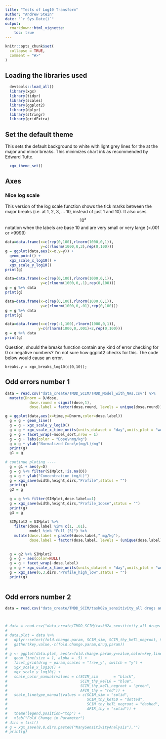 ```yaml
---
title: "Tests of Log10 Transform"
author: "Andrew Stein"
date: "`r Sys.Date()`"
output: 
  rmarkdown::html_vignette:
    toc: true
---
```


```r
knitr::opts_chunk$set(
  collapse = TRUE,
  comment = "#>"
)
```
## Loading the libraries used
```r
  devtools::load_all()
  library(xgx)
  library(tidyr)
  library(scales)
  library(ggplot2)
  library(dplyr)
  library(stringr)
  library(gridExtra)
```

## Set the default theme
This sets the default background to white with light grey lines for the at the major and minor breaks.  This minimizes chart ink as recommended by Edward Tufte.
```r
  xgx_theme_set()
```

## Axes

### Nice log scale
This version of the log scale function shows the tick marks between the major breaks (i.e. at 1, 2, 3, ... 10, instead of just 1 and 10).  It also uses $$10^x$$ notation when the labels are base 10 and are very small or very large (<.001 or >9999)

```r
data=data.frame(x=c(rep(0,100),rlnorm(1000,0,1)),
                y=c(rlnorm(1000,0,3),rep(0,100)))
g = ggplot(data,aes(x=x,y=y)) + 
  geom_point() + 
  xgx_scale_x_log10() + 
  xgx_scale_y_log10()
print(g)

data=data.frame(x=c(rep(0,100),rlnorm(1000,0,1)),
                y=c(rlnorm(1000,0,.1),rep(0,100)))
g = g %+% data
print(g)

data=data.frame(x=c(rep(0,100),rlnorm(1000,0,1)),
                y=c(rlnorm(1000,0,.01),rep(0,100)))
g = g %+% data
print(g)

data=data.frame(x=c(rep(-1,100),rlnorm(1000,0,1)),
               y=c(rlnorm(1000,0,.001)+2,rep(0,100)))
g = g %+% data
print(g)
```

Question, should the breaks function contain any kind of error checking for 0 or negative numbers?  I'm not sure how ggplot2 checks for this.  The code below would cause an error.
```
breaks.y = xgx_breaks_log10(c(0,10));
```

## Odd errors number 1
```r
data = read.csv("data_create/TMDD_SCIM/TMDD_Model_with_NAs.csv") %>%
  mutate(Dnorm = D/dose,
           dose.round = signif(dose,1),
           dose.label = factor(dose.round, levels = unique(dose.round)))

g = ggplot(data,aes(x=time,y=Dnorm,color=dose.label))
  g = g + geom_line()
  g = g + xgx_scale_y_log10()
  g = g + xgx_scale_x_time_units(units_dataset = "day",units_plot = "week",limits = c(0,7*16))
  g = g + facet_wrap(~model_sort,nrow = 1)
  g = g + labs(color = "Dose\nmg/kg")
  g = g + ylab("Normalized Conc\n(mg/L)/mg")
  print(g)
  g1 = g
  
# continue ploting ----
  g = g1 + aes(y=D)
  g = g %+% filter(SIMplot,!is.na(D))
  g = g + ylab("Concentration (mg/L)")
  g = xgx_save(width,height,dirs,"Profile",status = "")
  print(g)
  g2 = g
  
  g = g %+% filter(SIMplot,dose.label==1)
  g = xgx_save(width,height,dirs,"Profile_1dose",status = "")
  print(g)
  g3 = g
  
  SIMplot2 = SIMplot %>%
    filter(dose.label %in% c(1, .01),
           model %in% "Full (5)") %>%
    mutate(dose.label = paste0(dose.label," mg/kg"),
           dose.label = factor(dose.label, levels = (unique(dose.label))))
    
  
  g = g2 %+% SIMplot2
  g = g + aes(color=NULL)
  g = g + facet_wrap(~dose.label)
  g = g + xgx_scale_x_time_units(units_dataset = "day",units_plot = "week",limits = c(0,8*7))
  g = xgx_save(6,3,dirs,"Profile_high_low",status = "")
  print(g)
  

```

## Odd errors number 2
```r
data = read.csv("data_create/TMDD_SCIM/task02a_sensitivity_all drugs and params_100_updated 04_24.csv")



# data = read.csv("data_create/TMDD_SCIM/task02a_sensitivity_all drugs and params_100_updated 04_24.csv")
# 
# data.plot = data %>%
#   dplyr::select(fold.change.param, SCIM_sim, SCIM_thy_keTL_negroot, SCIM_thy_keTL0, AFIR_thy, drug,param) %>%
#   gather(key,value,-c(fold.change.param,drug,param))
# 
# g <- ggplot(data.plot, aes(x=fold.change.param,y=value,color=key,linetype=key)) + 
#   geom_line(size = 1, alpha = .5) +
#   facet_grid(drug ~ param,scales = "free_y", switch = "y") + 
#   xgx_scale_x_log10() + 
#   xgx_scale_y_log10() + 
#   scale_color_manual(values = c(SCIM_sim       = "black",
#                                 SCIM_thy_keTL0 = "blue",
#                                 SCIM_thy_keTL_negroot = "green",
#                                 AFIR_thy = "red")) + 
#   scale_linetype_manual(values = c(SCIM_sim = "solid",
#                                    SCIM_thy_keTL0 = "dotted",
#                                    SCIM_thy_keTL_negroot = "dashed",
#                                    AFIR_thy = "solid")) + 
#   theme(legend.position="top") + 
#   xlab("Fold Change in Parameter")
# dirs = list()
# g = xgx_save(8,8,dirs,paste0("ManySensitivityAnalysis"),"")
# print(g)

```
